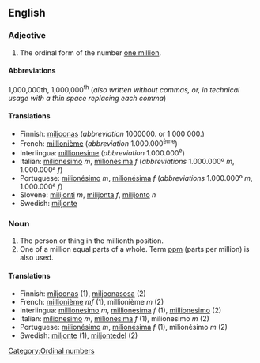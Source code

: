 ==English==

===Adjective===

# The ordinal form of the number [[million|one million]].

====Abbreviations====
1,000,000th, 1,000,000<sup>th</sup> (''also written without commas, or, in technical usage with a thin space replacing each comma'')

====Translations====

*Finnish: [[miljoonas]] (''abbreviation'' 1000000. or 1 000 000.)
*French: [[millionième]] (''abbreviation'' 1.000.000<sup>ème</sup>)
*Interlingua: [[millionesime]] (''abbreviation'' 1.000.000<sup>e</sup>)
*Italian: [[milionesimo]] ''m'', [[milionesima]] ''f'' (''abbreviations'' 1.000.000º ''m'', 1.000.000ª ''f'')
*Portuguese: [[milionésimo]] ''m'', [[milionésima]] ''f'' (''abbreviations'' 1.000.000º ''m'', 1.000.000ª ''f'')
*Slovene: [[milijonti]] ''m'', [[milijonta]] ''f'', [[milijonto]] ''n''
*Swedish: [[miljonte]]

===Noun===

#The person or thing in the millionth position.
#One of a million equal parts of a whole. Term [[ppm]] (parts per million) is also used.

====Translations====

*Finnish: [[miljoonas]] (1), [[miljoonasosa]] (2)
*French: [[millionième]] ''mf'' (1), millionième ''m'' (2)
*Interlingua: [[millionesimo]] ''m'', [[millionesima]] ''f'' (1), [[millionesimo]] (2)
*Italian: [[milionesimo]] ''m'', [[milionesima]] ''f'' (1), milionesimo ''m'' (2)
*Portuguese: [[milionésimo]] ''m'', [[milionésima]] ''f'' (1), milionésimo ''m'' (2)
*Swedish: [[miljonte]] (1), [[miljontedel]] (2)

[[Category:Ordinal numbers]]